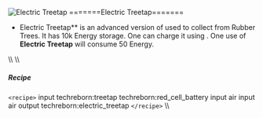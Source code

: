 ![Electric Treetap](/mods/techreborn/electric_treetap.png)
=======Electric Treetap=======

- Electric Treetap** is an advanced version of
        <Mcitem id="techreborn:treetap"/> used to
        collect <Mcitem id="techreborn:sap"/> from
        Rubber Trees. It has 10k Energy storage. One can charge it using
        <Mcitem id="techreborn:battery_box"/>. One
        use of **Electric Treetap** will consume 50 Energy.

\\\\ \\\\

##### Recipe

`<recipe>` input techreborn:treetap techreborn:red_cell_battery
input air input air output techreborn:electric_treetap
`</recipe>` \\\\
